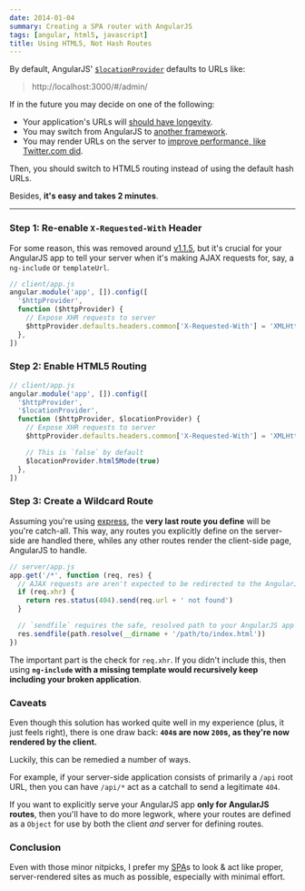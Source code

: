 ```yaml
---
date: 2014-01-04
summary: Creating a SPA router with AngularJS
tags: [angular, html5, javascript]
title: Using HTML5, Not Hash Routes
---
```


By default, AngularJS' [`$locationProvider`][1] defaults to URLs like:

> http://localhost:3000/#/admin/

If in the future you may decide on one of the following:

- Your application's URLs will [should have longevity][2].
- You may switch from AngularJS to [another framework][3].
- You may render URLs on the server to [improve performance, like Twitter.com did][4].

Then, you should switch to HTML5 routing instead of using the default hash URLs.

Besides, **it's easy and takes 2 minutes**.

---

### Step 1: Re-enable `X-Requested-With` Header

For some reason, this was removed around [v1.1.5][6], but it's crucial
for your AngularJS app to tell your server when it's making AJAX requests
for, say, a `ng-include` or `templateUrl`.

```js
// client/app.js
angular.module('app', []).config([
  '$httpProvider',
  function ($httpProvider) {
    // Expose XHR requests to server
    $httpProvider.defaults.headers.common['X-Requested-With'] = 'XMLHttpRequest'
  },
])
```

### Step 2: Enable HTML5 Routing

```js
// client/app.js
angular.module('app', []).config([
  '$httpProvider',
  '$locationProvider',
  function ($httpProvider, $locationProvider) {
    // Expose XHR requests to server
    $httpProvider.defaults.headers.common['X-Requested-With'] = 'XMLHttpRequest'

    // This is `false` by default
    $locationProvider.html5Mode(true)
  },
])
```

### Step 3: Create a Wildcard Route

Assuming you're using [express][5], the **very last route you define**
will be you're catch-all. This way, any routes you explicitly define on
the server-side are handled there, whiles any other routes render the
client-side page, AngularJS to handle.

```js
// server/app.js
app.get('/*', function (req, res) {
  // AJAX requests are aren't expected to be redirected to the AngularJS app
  if (req.xhr) {
    return res.status(404).send(req.url + ' not found')
  }

  // `sendfile` requires the safe, resolved path to your AngularJS app
  res.sendfile(path.resolve(__dirname + '/path/to/index.html'))
})
```

The important part is the check for `req.xhr`. If you didn't include this,
then using **`ng-include` with a missing template would recursively keep including
your broken application**.

### Caveats

Even though this solution has worked quite well in my experience (plus, it just
feels right), there is one draw back:
**`404`s are now `200`s, as they're now rendered by the client.**

Luckily, this can be remedied a number of ways.

For example, if your server-side application consists of primarily a `/api`
root URL, then you can have `/api/*` act as a catchall to send a legitimate `404`.

If you want to explicitly serve your AngularJS app **only for AngularJS routes**,
then you'll have to do more legwork, where your routes are defined as a `Object`
for use by both the client _and_ server for defining routes.

### Conclusion

Even with those minor nitpicks, I prefer my [SPA][7]s to look & act like
proper, server-rendered sites as much as possible, especially with minimal effort.

[1]: http://code.angularjs.org/1.2.7/docs/api/ng.$locationProvider
[2]: http://www.w3.org/Provider/Style/URI.html
[3]: http://facebook.github.io/react/
[4]: https://blog.twitter.com/2012/improving-performance-twittercom
[5]: http://expressjs.com/
[6]: https://github.com/angular/angular.js/commit/3a75b1124d062f64093a90b26630938558909e8d
[7]: http://en.wikipedia.org/wiki/Single-page_application
